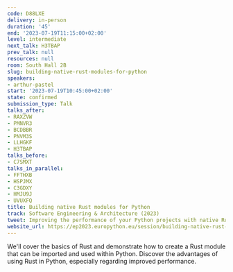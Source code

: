 ```yaml
---
code: D88LXE
delivery: in-person
duration: '45'
end: '2023-07-19T11:15:00+02:00'
level: intermediate
next_talk: H3TBAP
prev_talk: null
resources: null
room: South Hall 2B
slug: building-native-rust-modules-for-python
speakers:
- arthur-pastel
start: '2023-07-19T10:45:00+02:00'
state: confirmed
submission_type: Talk
talks_after:
- RAXZVW
- PMNVR3
- BCDBBR
- PNVM3S
- LLHGKF
- H3TBAP
talks_before:
- C7SMXT
talks_in_parallel:
- FFTHXB
- HSPJMX
- C3GDXY
- HMJU9J
- UVUXFQ
title: Building native Rust modules for Python
track: Software Engineering & Architecture (2023)
tweet: Improving the performance of your Python projects with native Rust modules.
website_url: https://ep2023.europython.eu/session/building-native-rust-modules-for-python
---
```


We'll cover the basics of Rust and demonstrate how to create a Rust module that can be imported and used within Python. Discover the advantages of using Rust in Python, especially regarding improved performance.